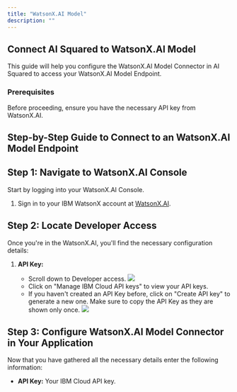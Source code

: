 ```yaml
---
title: "WatsonX.AI Model"
description: ""
---
```


## Connect AI Squared to WatsonX.AI Model

This guide will help you configure the WatsonX.AI Model Connector in AI Squared to access your WatsonX.AI Model Endpoint.

### Prerequisites

Before proceeding, ensure you have the necessary API key from WatsonX.AI.

## Step-by-Step Guide to Connect to an WatsonX.AI Model Endpoint

## Step 1: Navigate to WatsonX.AI Console

Start by logging into your WatsonX.AI Console.

1. Sign in to your IBM WatsonX account at [WatsonX.AI](https://dataplatform.cloud.ibm.com/wx/home?context=wx).

## Step 2: Locate Developer Access

Once you're in the WatsonX.AI, you'll find the necessary configuration details:

1. **API Key:**

   - Scroll down to Developer access.
     <Frame>
       <img src="https://res.cloudinary.com/dspflukeu/image/upload/v1742348073/Multiwoven/connectors/WatsonX_AI/Discover_g59hes.png" />
     </Frame>
   - Click on "Manage IBM Cloud API keys" to view your API keys.
   - If you haven't created an API Key before, click on "Create API key" to generate a new one. Make sure to copy the API Key as they are shown only once.
     <Frame>
       <img src="https://res.cloudinary.com/dspflukeu/image/upload/v1742348072/Multiwoven/connectors/WatsonX_AI/Create_API_Key_qupq4r.png" />
     </Frame>

## Step 3: Configure WatsonX.AI Model Connector in Your Application

Now that you have gathered all the necessary details enter the following information:

- **API Key:** Your IBM Cloud API key.
